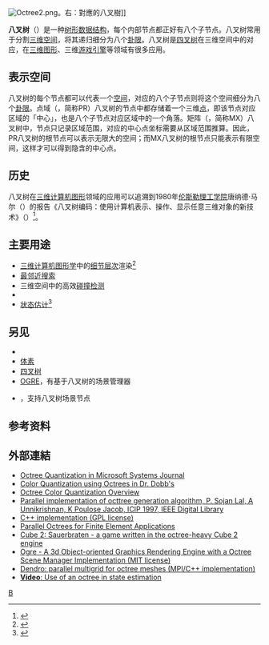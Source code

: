 {{noteTA
|G1=IT
}}
[[File:Octree2.png|thumb]]。右：對應的八叉樹]]

'''八叉树'''（{{lang-en|octree}}）是一种[[树_(数据结构)|树形数据结构]]，每个内部节点都正好有八个子节点。八叉树常用于分割[[三维空间|三维空间]]，将其递归细分为八个[[卦限|卦限]]。八叉树是[[四叉树|四叉树]]在三维空间中的对应，在[[三维计算机图形|三维图形]]、三维[[游戏引擎|游戏引擎]]等领域有很多应用。

== 表示空间 ==

八叉树的每个节点都可以代表一个[[空间|空间]]，对应的八个子节点则将这个空间细分为八个[[卦限|卦限]]。点域（{{lang|en|point region}}，简称PR）八叉树的节点中都存储着一个三维[[点|点]]，即该节点对应区域的「中心」，也是八个子节点对应区域中的一个角落。矩阵（{{lang|en|matrix based}}，简称MX）八叉树中，节点只记录区域范围，对应的中心点坐标需要从区域范围推算。因此，PR八叉树的根节点可以表示无限大的空间；而MX八叉树的根节点只能表示有限空间，这样才可以得到隐含的中心点。

== 历史 ==

八叉树在[[三维计算机图形|三维计算机图形]]领域的应用可以追溯到1980年[[伦斯勒理工学院|伦斯勒理工学院]]唐纳德·马尔（{{lang|en|Donald Meagher}}）的报告《八叉树编码：使用计算机表示、操作、显示任意三维对象的新技术》（{{lang|en|Octree Encoding: A New Technique for the Representation, Manipulation and Display of Arbitrary 3-D Objects by Computer}}）<ref>{{cite journal|last=Meagher|first=Donald|title=Octree Encoding: A New Technique for the Representation, Manipulation and Display of Arbitrary 3-D Objects by Computer|journal=Rensselaer Polytechnic Institute|date=October 1980|issue=Technical Report IPL-TR-80-111}}</ref>。

== 主要用途 ==

* [[三维计算机图形学|三维计算机图形学]]中的[[细节层次|细节层次]]渲染<ref name="Luebke2003">{{cite book|author=David P. Luebke|title=Level of Detail for 3D Graphics|url=https://books.google.com/books?id=M-gl4aoxQfIC&printsec=frontcover#v=onepage&q=octree&f=false|year=2003|publisher=Morgan Kaufmann|isbn=978-1-55860-838-2}}</ref>
* [[最邻近搜索|最邻近搜索]]
* 三维空间中的高效[[碰撞检测|碰撞检测]]
* {{Tsl|en|Sparse voxel octree|稀疏体素八叉树}}
* [[狀態觀測器|状态估计]]<ref>{{Cite web |url=http://isas.uka.de/Publikationen/Fusion10_EberhardtKlumpp.pdf |title=Henning Eberhardt, Vesa Klumpp, Uwe D. Hanebeck, ''Density Trees for Efficient Nonlinear State Estimation'', Proceedings of the 13th International Conference on Information Fusion, Edinburgh, United Kingdom, July, 2010. |accessdate=2018-07-03 |archive-date=2016-03-03 |archive-url=https://web.archive.org/web/20160303165811/http://isas.uka.de/Publikationen/Fusion10_EberhardtKlumpp.pdf |dead-url=no }}</ref>

== 另见 ==
* {{Tsl|en|Linear octree|线性八叉树}}
* [[体素|体素]]
* [[四叉树|四叉树]]
* [[OGRE|OGRE]]，有基于八叉树的场景管理器
* {{Tsl|en|Irrlicht Engine|Irrlicht引擎}}，支持八叉树场景节点

== 参考资料 ==
{{reflist}}

==外部連結==
{{commons category|Octrees}}
*[https://web.archive.org/web/20140605161956/http://www.microsoft.com/msj/archive/S3F1.aspx Octree Quantization in Microsoft Systems Journal]
*[http://www.ddj.com/184409805 Color Quantization using Octrees in Dr. Dobb's]{{Wayback|url=http://www.ddj.com/184409805 |date=20081224084938 }}
*[http://web.cs.wpi.edu/~matt/courses/cs563/talks/color_quant/CQoctree.html Octree Color Quantization Overview]{{Wayback|url=http://web.cs.wpi.edu/~matt/courses/cs563/talks/color_quant/CQoctree.html |date=20141121210815 }}
*[http://ieeexplore.ieee.org/xpl/freeabs_all.jsp?arnumber=727419 Parallel implementation of octtree generation algorithm, P. Sojan Lal, A Unnikrishnan, K Poulose Jacob, ICIP 1997, IEEE Digital Library]{{Wayback|url=http://ieeexplore.ieee.org/xpl/freeabs_all.jsp?arnumber=727419 |date=20140419020749 }}
*[http://nomis80.org/code/octree.html C++ implementation (GPL license)]{{Wayback|url=http://nomis80.org/code/octree.html |date=20141121190430 }}
*[http://sc07.supercomputing.org/schedule/pdf/pap117.pdf Parallel Octrees for Finite Element Applications]{{Wayback|url=http://sc07.supercomputing.org/schedule/pdf/pap117.pdf |date=20160303224709 }}
*[http://www.sauerbraten.org/ Cube 2: Sauerbraten - a game written in the octree-heavy Cube 2 engine]{{Wayback|url=http://www.sauerbraten.org/ |date=20081208121712 }}
*[http://www.ogre3d.org Ogre - A 3d Object-oriented Graphics Rendering Engine with a Octree Scene Manager Implementation (MIT license)]{{Wayback|url=http://www.ogre3d.org/ |date=20091127183045 }}
*[https://web.archive.org/web/20150129021620/http://www.cc.gatech.edu/csela/dendro/ Dendro: parallel multigrid for octree meshes (MPI/C++ implementation)]
*[http://www.youtube.com/watch?v=Jw4VAgcWruY '''Video''': Use of an octree in state estimation]{{Wayback|url=http://www.youtube.com/watch?v=Jw4VAgcWruY |date=20160419011255 }}

{{计算机科学中的树}}
[[Category:数据结构|B]]